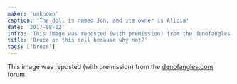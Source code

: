 ```yaml
---
maker: 'unknown'
caption: 'The doll is named Jon, and its owner is Alicia'
date: '2017-08-02'
intro: 'This image was reposted (with premission) from the denofangles.com forum.'
title: 'Bruce on this doll because why not?'
tags: ['bruce']
---
```


<!-- truncate -->

This image was reposted (with premission) from the
[denofangles.com](https://denofangels.com/posts/12259581/) forum.
